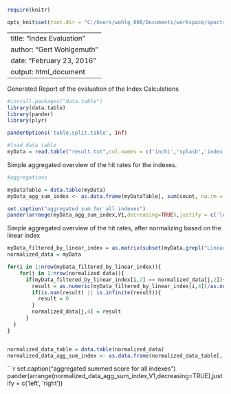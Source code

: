 ```r
require(knitr)

opts_knit$set(root.dir = "C:/Users/wohlg_000/Documents/workspace/spectra-hash/utilities/evaluation/src/main/R")
```


---
title: "Index Evaluation"
author: "Gert Wohlgemuth"
date: "February 23, 2016"
output: html_document
---

Generated Report of the evaluation of the Index Calculations

```r

#install.packages("data.table")
library(data.table)
library(pander) 
library(plyr)

panderOptions('table.split.table', Inf) 

```


```r

#load data table
myData = read.table("result.txt",col.names = c('inchi','splash','index','count'))


```

Simple aggregated overview of the hit rates for the indexes.

```r
#aggregations

myDataTable = data.table(myData)
myData_agg_sum_index <- as.data.frame(myDataTable[, sum(count, na.rm = TRUE),by = list(index)])

```

```r


set.caption("aggregated sum for all indexes")
pander(arrange(myData_agg_sum_index,V1,decreasing=TRUE),justify = c('left', 'right'))

```

Simple aggregated overview of the hit rates, after normalizing based on the linear index

```r


myData_filtered_by_linear_index = as.matrix(subset(myData,grepl("Linear",index)))
normalized_data = myData

for(i in 1:nrow(myData_filtered_by_linear_index)){
    for(j in 1:nrow(normalized_data)){
      if(myData_filtered_by_linear_index[i,2] == normalized_data[j,2]){
        result = as.numeric(myData_filtered_by_linear_index[i,4])/as.numeric(normalized_data[j,4])        
        if(is.nan(result) || is.infinite(result)){
          result = 0
        }
        normalized_data[j,4] = result
      }
  }
}


normalized_data_table = data.table(normalized_data)
normalized_data_agg_sum_index <- as.data.frame(normalized_data_table[, sum(count, na.rm = TRUE),by = list(index)])


```


```r

set.caption("aggregated summed score for all indexes")
pander(arrange(normalized_data_agg_sum_index,V1,decreasing=TRUE),justify = c('left', 'right'))
